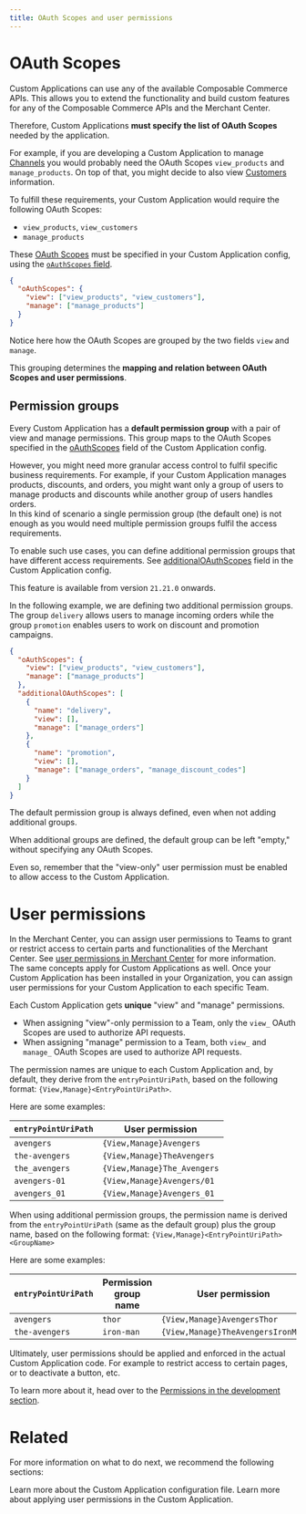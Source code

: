 ```yaml
---
title: OAuth Scopes and user permissions
---
```


# OAuth Scopes

Custom Applications can use any of the available Composable Commerce APIs. This allows you to extend the functionality and build custom features for any of the Composable Commerce APIs and the Merchant Center.

Therefore, Custom Applications **must specify the list of OAuth Scopes** needed by the application.

For example, if you are developing a Custom Application to manage [Channels](https://docs.commercetools.com/api/projects/channels) you would probably need the OAuth Scopes `view_products` and `manage_products`. On top of that, you might decide to also view [Customers](https://docs.commercetools.com/api/projects/customers) information.

To fulfill these requirements, your Custom Application would require the following OAuth Scopes:

* `view_products`, `view_customers`
* `manage_products`

These [OAuth Scopes](https://docs.commercetools.com/api/scopes) must be specified in your Custom Application config, using the [`oAuthScopes` field](/api-reference/application-config#oauthscopes).

```json title="custom-application-config.json"
{
  "oAuthScopes": {
    "view": ["view_products", "view_customers"],
    "manage": ["manage_products"]
  }
}
```

Notice here how the OAuth Scopes are grouped by the two fields `view` and `manage`.

This grouping determines the **mapping and relation between OAuth Scopes and user permissions**.

## Permission groups

Every Custom Application has a **default permission group** with a pair of view and manage permissions. This group maps to the OAuth Scopes specified in the [oAuthScopes](/api-reference/application-config#oauthscopes) field of the Custom Application config.

However, you might need more granular access control to fulfil specific business requirements. For example, if your Custom Application manages products, discounts, and orders, you might want only a group of users to manage products and discounts while another group of users handles orders.<br />
In this kind of scenario a single permission group (the default one) is not enough as you would need multiple permission groups fulfil the access requirements.

To enable such use cases, you can define additional permission groups that have different access requirements. See [additionalOAuthScopes](/api-reference/application-config#additionaloauthscopes) field in the Custom Application config. 

<Info>

This feature is available from version `21.21.0` onwards.

</Info>

In the following example, we are defining two additional permission groups. The group `delivery` allows users to manage incoming orders while the group `promotion` enables users to work on discount and promotion campaigns.

```json title="custom-application-config.json" highlightLines="6-17"
{
  "oAuthScopes": {
    "view": ["view_products", "view_customers"],
    "manage": ["manage_products"]
  },
  "additionalOAuthScopes": [
    {
      "name": "delivery",
      "view": [],
      "manage": ["manage_orders"]
    },
    {
      "name": "promotion",
      "view": [],
      "manage": ["manage_orders", "manage_discount_codes"]
    }
  ]
}
```

<Info>

The default permission group is always defined, even when not adding additional groups.

When additional groups are defined, the default group can be left "empty," without specifying any OAuth Scopes.

Even so, remember that the "view-only" user permission must be enabled to allow access to the Custom Application.

</Info>

# User permissions

In the Merchant Center, you can assign user permissions to Teams to grant or restrict access to certain parts and functionalities of the Merchant Center. See [user permissions in Merchant Center](https://docs.commercetools.com/merchant-center/user-permissions) for more information.<br />
The same concepts apply for Custom Applications as well. Once your Custom Application has been installed in your Organization, you can assign user permissions for your Custom Application to each specific Team.

Each Custom Application gets **unique** "view" and "manage" permissions.

* When assigning "view"-only permission to a Team, only the `view_` OAuth Scopes are used to authorize API requests.
* When assigning "manage" permission to a Team, both `view_` and `manage_` OAuth Scopes are used to authorize API requests.

<Info>

The permission names are unique to each Custom Application and, by default, they derive from the `entryPointUriPath`, based on the following format: `{View,Manage}<EntryPointUriPath>`.

Here are some examples:

| `entryPointUriPath` | User permission |
| --- | --- |
| `avengers` | `{View,Manage}Avengers` |
| `the-avengers` | `{View,Manage}TheAvengers` |
| `the_avengers` | `{View,Manage}The_Avengers` |
| `avengers-01` | `{View,Manage}Avengers/01` |
| `avengers_01` | `{View,Manage}Avengers_01` |

When using additional permission groups, the permission name is derived from the `entryPointUriPath` (same as the default group) plus the group name, based on the following format: `{View,Manage}<EntryPointUriPath><GroupName>`

Here are some examples:

| `entryPointUriPath` | Permission group name | User permission |
| --- | --- | --- |
| `avengers` | `thor` | `{View,Manage}AvengersThor` |
| `the-avengers` | `iron-man` | `{View,Manage}TheAvengersIronMan` |

</Info>

Ultimately, user permissions should be applied and enforced in the actual Custom Application code. For example to restrict access to certain pages, or to deactivate a button, etc.

To learn more about it, head over to the [Permissions in the development section](/development/permissions).

# Related

For more information on what to do next, we recommend the following sections:

<Cards smallTitle clickable>
  <Card
    title="Application Config"
    href="/api-reference/application-config"
  >
    Learn more about the Custom Application configuration file.
  </Card>
  <Card
    title="Applying user permissions"
    href="/development/permissions"
  >
    Learn more about applying user permissions in the Custom Application.
  </Card>
</Cards>
